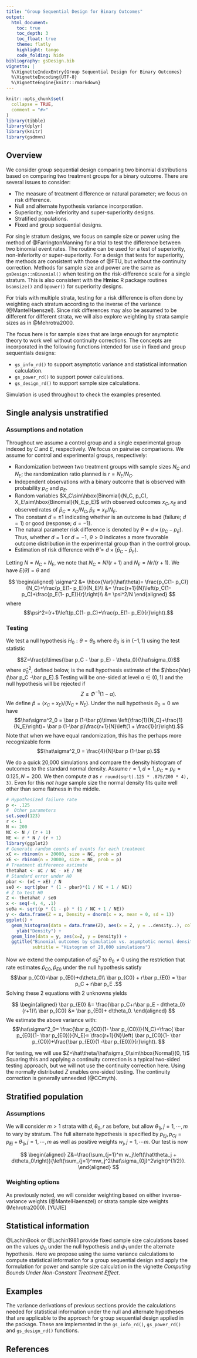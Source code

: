 ```yaml
---
title: "Group Sequential Design for Binary Outcomes"
output:
  html_document:
    toc: true
    toc_depth: 3
    toc_float: true
    theme: flatly
    highlight: tango
    code_folding: hide
bibliography: gsDesign.bib
vignette: |
  %\VignetteIndexEntry{Group Sequential Design for Binary Outcomes}
  %\VignetteEncoding{UTF-8}
  %\VignetteEngine{knitr::rmarkdown}
---
```


```r
knitr::opts_chunk$set(
  collapse = TRUE,
  comment = "#>"
)
library(tibble)
library(dplyr)
library(knitr)
library(gsdmvn)
```

## Overview

We consider group sequential design comparing two binomial distributions based on comparing two treatment groups for a binary outcome.
There are several issues to consider:

- The measure of treatment difference or natural parameter; we focus on risk difference.
- Null and alternate hypothesis variance incorporation.
- Superiority, non-inferiority and super-superiority designs.
- Stratified populations.
- Fixed and group sequential designs.

For single stratum designs, we focus on sample size or power using the method of
@FarringtonManning for a trial to test the difference between two
binomial event rates.
The routine can be used for a test of superiority, non-inferiority or super-superiority. 
For a design that tests for superiority, the methods are consistent with those of @FTU, but without the
continuity correction. 
Methods for sample size and power are the same as `gsDesign::nBinomial()` when testing on the risk-difference scale for a single stratum. 
This is also consistent with the **Hmisc** R package routines `bsamsize()` and
`bpower()` for superiority designs.

For trials with multiple strata, testing for a risk difference is often done by weighting each stratum according to the inverse of the variance (@MantelHaenszel).
Since risk differences may also be assumed to be different for different strata, we will also explore weighting by strata sample sizes as in @Mehrotra2000.

The focus here is for sample sizes that are large enough for asymptotic theory to work well without continuity corrections.
The concepts are incorporated in the following functions intended for use in fixed and group sequentials designs:

- `gs_info_rd()` to support asymptotic variance and statistical information calculation.
- `gs_power_rd()` to support power calculations.
- `gs_design_rd()` to support sample size calculations.

Simulation is used throughout to check the examples presented.

## Single analysis unstratified

### Assumptions and notation

Throughout we assume a control group and a single experimental group indexed by $C$ and $E$, respectively.
We focus on pairwise comparisons.
We assume for control and experimental groups, respectively:

- Randomization between two treatment groups with sample sizes $N_C$ and $N_E$; the randomization ratio planned is $r=N_E/N_C$.
- Independent observations with a binary outcome that is observed with probability $p_C$ and $p_E$.
- Random variables $X_C\sim\hbox{Binomial}(N_C, p_C), X_E\sim\hbox{Binomial}(N_E,p_E)$ with observed outcomes $x_C, x_E$ and observed rates of $\bar p_C=x_C/N_C, \bar p_E=x_E/N_E$.  
- The constant $d=\pm 1$ indicating whether is an outcome is bad (failure; $d=1$) or good (response; $d=-1$).
- The natural parameter risk difference is denoted by $\theta = d\times (p_C - p_E)$. Thus, whether $d=1$ or $d=-1$, $\theta > 0$ indicates a more favorable outcome distribution in the experimental group than in the control group.
- Estimation of risk difference with $\hat\theta=d\times(\bar p_C - \bar p_E).$

Letting $N=N_C+N_E$, we note that $N_C=N/(r+1)$ and $N_E=Nr/(r+1)$.
We have $E(\hat\theta)=\theta$ and 

$$
\begin{aligned}
\sigma^2 &= \hbox{Var}(\hat\theta)= \frac{p_C(1- p_C)}{N_C}+\frac{p_E(1- p_E)}{N_E}\\
 &= \frac{r+1}{N}\left(p_C(1- p_C)+\frac{p_E(1- p_E)}{r}\right)\\
 &= \psi^2/N
\end{aligned}
$$
where $$\psi^2=(r+1)\left(p_C(1- p_C)+\frac{p_E(1- p_E)}{r}\right).$$

### Testing


We test a null hypothesis $H_0: \theta=\theta_0$ where $\theta_0$ is in $(-1, 1)$ using the test statistic


$$Z=\frac{d\times(\bar p_C - \bar p_E) - \theta_0}{\hat\sigma_0}$$
where $\hat\sigma^2_0$, defined below, is the null hypothesis estimate of the $\hbox{Var}(\bar p_C -\bar p_E).$
Testing will be one-sided at level $\alpha\in (0,1)$ and the null hypothesis will be rejected if 
$$Z\ge \Phi^{-1}(1-\alpha).$$
We define $\bar p=(x_C+x_E)/(N_C+N_E)$.
Under the null hypothesis $\theta_0=0$ we have 
$$\hat\sigma^2_0 = \bar p (1-\bar p)\times \left(\frac{1}{N_C}+\frac{1}{N_E}\right)= \bar p (1-\bar p)\frac{r+1}{N}\left(1 + \frac{1}{r}\right).$$
Note that when we have equal randomization, this has the perhaps more recognizable form 
$$\hat\sigma^2_0 = \frac{4}{N}\bar p (1-\bar p).$$

We do a quick 20,000 simulations and compare the density histogram of outcomes to the standard normal density.
Assume $r=1, d = 1, p_C=p_E=0.125, N=200$.
We then compute $\sigma$ as `r round(sqrt(.125 * .875/200 * 4), 3)`.
Even for this *not huge* sample size the normal density fits quite well other than some flatness in the middle.


```r
# Hypothesized failure rate
p <- .125
#  Other parameters
set.seed(123)
r <- 1
N <- 200
NC <- N / (r + 1)
NE <- r * N / (r + 1)
library(ggplot2)
# Generate random counts of events for each treatment
xC <- rbinom(n = 20000, size = NC, prob = p)
xE <- rbinom(n = 20000, size = NE, prob = p)
# Treatment difference estimate
thetahat <- xC / NC - xE / NE
# Standard error under H0
pbar <- (xC + xE) / N
se0 <- sqrt(pbar * (1 - pbar)*(1 / NC + 1 / NE))
# Z to test H0
Z <- thetahat / se0
x <- seq(-4, 4, .1)
se0a <- sqrt(p * (1 - p) * (1 / NC + 1 / NE))
y <- data.frame(Z = x, Density = dnorm(x = x, mean = 0, sd = 1)) 
ggplot() + 
  geom_histogram(data = data.frame(Z), aes(x = Z, y = ..density..), color = 1, fill = "white") +
    ylab("Density") +
  geom_line(data = y, aes(x=Z, y = Density)) +
  ggtitle("Binomial outcomes by simulation vs. asymptotic normal density",
          subtitle = "Histogram of 20,000 simulations")
```

Now we extend the computation of $\hat\sigma^2_0$ to $\theta_0\neq 0$ using the restriction that rate estimates $\bar p_{C0}, \bar p_{E0}$ under the null hypothesis satisfy 
$$\bar p_{C0}=\bar p_{E0}+d\theta_0\\
\bar p_{C0} + r\bar p_{E0} = \bar p_C + r\bar p_E .$$
Solving these 2 equations with 2 unknowns yields

$$
\begin{aligned}
\bar p_{E0} &= \frac{\bar p_C+r\bar p_E - d\theta_0}{r+1}\\
\bar p_{C0} &=  \bar p_{E0}+ d\theta_0.
\end{aligned}
$$
We estimate the above variance with:
$$\hat\sigma^2_0= \frac{\bar p_{C0}(1- \bar p_{C0})}{N_C}+\frac{ \bar p_{E0}(1- \bar p_{E0})}{N_E}= \frac{r+1}{N}\left( \bar p_{C0}(1- \bar p_{C0})+\frac{\bar p_{E0}(1 -\bar p_{E0})}{r}\right).
$$



For testing, we will use $Z=\hat\theta/\hat\sigma_0\sim\hbox{Normal}(0, 1)$
Squaring this and applying a continuity correction is a typical two-sided testing approach, but we will not use the continuity correction here. 
Using the normally distributed $Z$ enables one-sided testing. 
The continuity correction is generally unneeded (@CCmyth).

## Stratified population

### Assumptions

We will consider $m>1$ strata with $d, \theta_0, r$ as before, but allow $\theta_{1j}, j=1,\cdots,m$ to vary by stratum.
The full alternate hypothesis is specified by $p_{Ej}, p_{Cj}=p_{Ej}+\theta_{1j}, j=1,\cdots, m$ as well as
positive weights $w_j, j=1,\cdots m$.
Our test is now

$$
\begin{aligned}
Z&=\frac{\sum_{j=1}^m w_j\left(\hat\theta_j + d\theta_0\right)}{\left(\sum_{j=1}^mw_j^2\hat\sigma_{0j}^2\right)^{1/2}}.
\end{aligned}
$$

### Weighting options

As previously noted, we will consider weighting based on either inverse-variance weights (@MantelHaenszel) or strata sample size weights (Mehrotra2000). [YUJIE]



## Statistical information

@LachinBook or @Lachin1981 provide fixed sample size calculations based on the values $\psi_0$ under the null hypothesis and $\psi_1$ under the alternate hypothesis. 
Here we propose using the same variance calculations to compute statistical information for a group sequential design and apply the formulation for power and sample size calculation in the vignette _Computing Bounds Under Non-Constant Treatment Effect_.

## Examples

The variance derivations of previous sections provide the calculations needed for statistical information under the null and alternate hypotheses that are applicable to the approach for group sequential design applied in the package.
These are implemented in the `gs_info_rd()`, `gs_power_rd()` and `gs_design_rd()` functions.
 
## References

